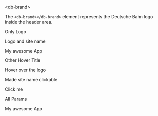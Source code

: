 
<Meta title="Navigation/Brand/Intro" />

<db-headline variant="1">&lt;db-brand&gt;</db-headline>

The `<db-brand></db-brand>` element represents the Deutsche Bahn logo inside the header area.

<p>Only Logo</p>

<Canvas>
  <db-brand></db-brand>
</Canvas>

<p>Logo and site name</p>

<Canvas>
  <db-brand>My awesome App</db-brand>
</Canvas>

<p>Other Hover Title</p>

<Canvas>
  <db-brand title="The first-ever hovercraft race took place in 1960.">
    Hover over the logo
  </db-brand>
</Canvas>

<p>Made site name clickable</p>

<Canvas>
  <db-brand site-name-link>Click me</db-brand>
</Canvas>

<p>All Params</p>

<Canvas>
  <db-brand
    alt="Custom Hover"
    rel="home"
    title="I'm J. Edgar Hoover"
    site-name-link
  >
    My awesome App
  </db-brand>
</Canvas>

<Readme />
